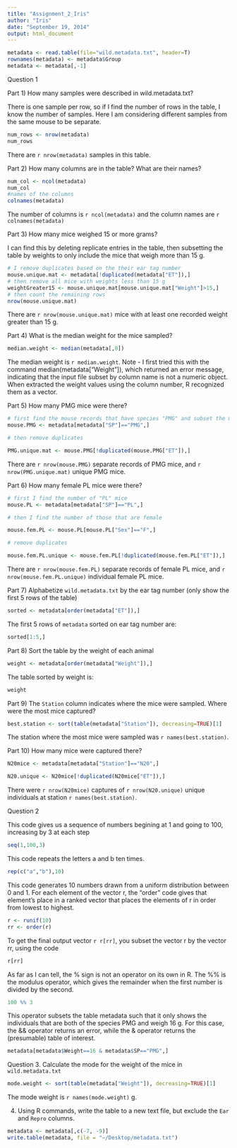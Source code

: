```yaml
---
title: "Assignment_2_Iris"
author: "Iris"
date: "September 19, 2014"
output: html_document
---
```


```r
metadata <- read.table(file="wild.metadata.txt", header=T)
rownames(metadata) <- metadata$Group
metadata <- metadata[,-1]
```

Question 1

Part 1) How many samples were described in wild.metadata.txt?

There is one sample per row, so if I find the number of rows in the table, I know 
the number of samples. Here I am considering different samples from the same mouse
to be separate.
```r
num_rows <- nrow(metadata)
num_rows
```

There are `r nrow(metadata)` samples in this table.

Part 2) How many columns are in the table? What are their names?

```r
num_col <- ncol(metadata)
num_col
#names of the columns
colnames(metadata)
```

The number of columns is `r ncol(metadata)` and the column names are 
`r colnames(metadata)`

Part 3) How many mice weighed 15 or more grams?

I can find this by deleting replicate entries in the table, then subsetting the table
by weights to only include the mice that weigh more than 15 g.

```r
# I remove duplicates based on the their ear tag number
mouse.unique.mat <- metadata[!duplicated(metadata["ET"]),]
# then remove all mice with weights less than 15 g
weightGreater15 <- mouse.unique.mat[mouse.unique.mat["Weight"]>15,]
# then count the remaining rows
nrow(mouse.unique.mat)
```

There are `r nrow(mouse.unique.mat)` mice with at least one recorded weight greater than 15 g.

Part 4) What is the median weight for the mice sampled?

```r
median.weight <- median(metadata[,8])
```

The median weight is `r median.weight`. Note - I first tried this with the command 
median(metadata["Weight"]), which returned an error message, indicating that the input file
subset by column name is not a numeric object. When extracted the weight values using the 
column number, R recognized them as a vector.

Part 5) How many PMG mice were there?

```r
# first find the mouse records that have species "PMG" and subset the matrix
mouse.PMG <- metadata[metadata["SP"]=="PMG",]

# then remove duplicates

PMG.unique.mat <- mouse.PMG[!duplicated(mouse.PMG["ET"]),]
```

There are `r nrow(mouse.PMG)` separate records of PMG mice, and `r nrow(PMG.unique.mat)` unique
PMG mice.

Part 6) How many female PL mice were there?

```r
# first I find the number of "PL" mice
mouse.PL <- metadata[metadata["SP"]=="PL",]

# then I find the number of those that are female

mouse.fem.PL <- mouse.PL[mouse.PL["Sex"]=="F",]

# remove duplicates

mouse.fem.PL.unique <- mouse.fem.PL[!duplicated(mouse.fem.PL["ET"]),]
```

There are `r nrow(mouse.fem.PL)` separate records of female PL mice, and 
`r nrow(mouse.fem.PL.unique)` individual female PL mice.

Part 7) Alphabetize `wild.metadata.txt` by the ear tag number (only show the first 5 rows of the table)

```r
sorted <- metadata[order(metadata["ET"]),]
```

The first 5 rows of `metadata` sorted on ear tag number are: 

```r
sorted[1:5,]
```

Part 8) Sort the table by the weight of each animal

```r
weight <- metadata[order(metadata["Weight"]),]
```

The table sorted by weight is:

```r
weight
```

Part 9) The `Station` column indicates where the mice were sampled. Where were the most mice captured?

```r
best.station <- sort(table(metadata["Station"]), decreasing=TRUE)[1]
```

The station where the most mice were sampled was `r names(best.station)`.

Part 10) How many mice were captured there?

```r
N20mice <- metadata[metadata["Station"]=="N20",]

N20.unique <- N20mice[!duplicated(N20mice["ET"]),]
```

There were `r nrow(N20mice)` captures of `r nrow(N20.unique)` unique individuals at 
station `r names(best.station)`.


Question 2

This code gives us a sequence of numbers begining at 1 and going to 100, increasing by 3 at each step
```r
seq(1,100,3)
```

This code repeats the letters a and b ten times.
```r
rep(c("a","b"),10)
```

This code generates 10 numbers drawn from a uniform distribution between 0 and 1. For each element of the vector r, the "order" code gives that element's place in a ranked vector that places the elements of r in order from lowest to highest.

```r
r <- runif(10)
rr <- order(r)
```

To get the final output vector `r r[rr]`, you subset the vector r by the vector rr, using the code

```r
r[rr]
```

As far as I can tell, the % sign is not an operator on its own in R. The %% is the modulus operator, which gives the remainder when the first number is divided by the second.

```r
100 %% 3
```

This operator subsets the table metadata such that it only shows the individuals that are both of the species PMG and weigh 16 g. For this case, the && operator returns an error, while the & operator returns the (presumable) table of interest.

```r
metadata[metadata$Weight==16 & metadata$SP=="PMG",]
```

Question 3.  Calculate the mode for the weight of the mice in `wild.metadata.txt`

```r
mode.weight <- sort(table(metadata["Weight"]), decreasing=TRUE)[1]
```

The mode weight is `r names(mode.weight)` g.

4.  Using R commands, write the table to a new text file, but exclude the `Ear` and `Repro` columns.

```r
metadata <- metadata[,c(-7, -9)]
write.table(metadata, file = "~/Desktop/metadata.txt")
```





